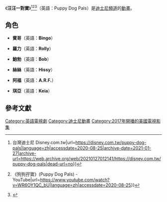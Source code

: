 {{Expand language|1=en|time=2020-08-25T08:46:38+00:00}}
{{noteTA
|1=zh-tw:汪汪一對寶; zh-hk:狗狗孖寶; zh-cn:汪汪一对宝; zh-my:汪汪一对宝; zh-sg:汪汪一对宝
|2=zh-tw:賓哥; zh-hk:賓哥; zh-cn:宾果; zh-my:宾哥; zh-sg:宾哥
|3=zh-tw:鮑勃; zh-hk:巴勃; zh-cn:鲍勃; zh-my:鲍勃; zh-sg:鲍勃
|4=zh-tw:絲絲; zh-hk:絲絲; zh-cn:希斯; zh-my:丝丝; zh-sg:丝丝
|5=zh-tw:阿福; zh-hk:阿夫; zh-cn:阿尔夫; zh-my:阿福; zh-sg:阿福
|6=zh-tw:琪亞; zh-hk:奇亞; zh-cn:西亚; zh-my:琪亚; zh-sg:琪亚
}}
{{電視節目信息框
|名稱=汪汪一對寶
|原名=Puppy Dog Pals
|開創=[[哈蘭·威廉斯|哈蘭·威廉斯]]
|國家=[[美國|美國]]
|語言=[[英語|英語]]
|季數=3
|集數=75
|每集長度=24分鐘
|製作公司={{link-en|Wild Canary Animation|Wild Canary Animation}}
|發行公司={{link-en|Disney–ABC Domestic Television|Disney–ABC Domestic Television}}
|中國大陸名稱=汪汪一对宝
|港澳名稱=狗狗孖寶
|台灣名稱=汪汪一對寶
|日本名稱={{lang|ja|パグ・パグ・アドベンチャー}}
|韓國名稱={{lang|ko|퍼피독 친구들}}
|imdb_id=tt6688750
}}
《'''汪汪一對寶'''》<ref>{{Citation|title=汪汪一對寶 {{!}} 台灣迪士尼 Disney.com.tw|url=https://disney.com.tw/puppy-dog-pals|language=zh|accessdate=2020-08-25|archive-date=2021-01-27|archive-url=https://web.archive.org/web/20210127012141/https://disney.com.tw/puppy-dog-pals|dead-url=no}}</ref><ref>{{Citation|title=Disney Channel (頻道441) {{!}}《狗狗孖寶》(Puppy Dog Pals) - YouTube|url=https://www.youtube.com/watch?v=WR6OY1QC_bU|language=zh|accessdate=2020-08-25}}</ref><ref>{{Citation|title=汪汪一对宝-儿童-高清正版视频在线观看-爱奇艺|url=https://www.iqiyi.com/a_2ffkws2u5r5.html|language=zh|accessdate=2020-08-25}}</ref>（英語：Puppy Dog Pals）是[[迪士尼頻道|迪士尼頻道]]的[[動畫|動畫]]。

==角色==
* '''賓哥'''（英語：'''Bingo'''）
: {{配音2|美國|{{link-en|艾薩克·布朗|Issac Ryan Brown}}}}
* '''羅力'''（英語：'''Rolly'''）
: {{配音2|美國|{{link-en|山姆·拉瓦格尼諾|Sam Lavagnino}}}}
* '''鮑勃'''（英語：'''Bob'''）
: {{配音2|美國|[[哈蘭·威廉斯|哈蘭·威廉斯]]}}
* '''絲絲'''（英語：'''Hissy'''）
: {{配音2|美國|{{link-en|潔西卡·迪西可|Jessica DiCicco}}}}
* '''阿福'''（英語：'''A.R.F.'''）
: {{配音2|美國|{{link-en|汤姆·肯尼|Tom Kenny}}}}
* '''琪亞'''（英語：'''Keia'''）
: {{配音2|美國|Shiloh Nelson}}

==參考文獻==
<references />

{{DEFAULTSORT:Puppy Dog Pals}}
[[Category:英語電視劇|Category:英語電視劇]]
[[Category:迪士尼動畫|Category:迪士尼動畫]]
[[Category:2017年開播的美國電視影集|Category:2017年開播的美國電視影集]]